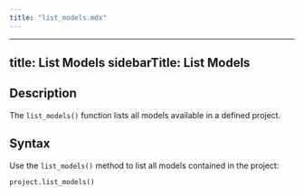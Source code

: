 ```yaml
---
title: "list_models.mdx"
---
```


---
title: List Models
sidebarTitle: List Models
---

## Description

The `list_models()` function lists all models available in a defined project.

## Syntax

Use the `list_models()` method to list all models contained in the project:

```python
project.list_models()
```
